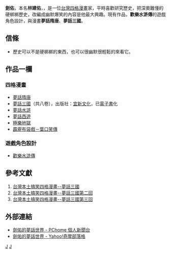 {{Infobox Writer
| name        = 劍佑
<!--
| image       = 
| imagesize   = 
| caption     = 
-->
| pseudonym   = 
| birthname   = 林建佑
| birth_date  = 1976年，牡羊座
| birth_place = 
| death_date  = 
| death_place = 
| occupation  = 四格漫畫家
| nationality = {{ROC}}
| period      = 2005年至今
| genre       = 
| subject     = 
| movement    = 
| magnum_opus = 
| influences  = 
| influenced  = 
| signature   = 
| website     = [http://mypaper.pchome.com.tw/aska0210 劍佑的夢話世界 - PChome 個人新聞台]<br>[http://tw.myblog.yahoo.com/jw!qwToDqKTAxyOiC1SrXK8_VDtMoA- 劍佑的夢話世界 - Yahoo!奇摩部落格]
| footnotes   = 
}}

{{漫畫}}

'''劍佑'''，本名'''林建佑'''，{{BD|1976年||||catIdx=R}}，是一位[[台灣|台灣]][[四格漫畫|四格漫畫]]家，平時喜歡研究歷史，把深奧難懂的硬梆梆歷史，改編成幽默爆笑的內容是他最大興趣。現有作品，'''歡樂水滸傳'''的遊戲角色設計，與漫畫'''夢話隋唐'''、'''夢話三國'''。

== 信條 ==
*歷史可以不是硬梆梆的東西，也可以很幽默很輕鬆的來看它。

== 作品一欄 ==
=== 四格漫畫 ===
*[[夢話隋唐|夢話隋唐]]
*[[夢話三國|夢話三國]]（共八卷），出版社：[[宜新文化|宜新文化]]，已[[電子書|電子書]]化
*[[夢話水滸|夢話水滸]]
*[[夢話西遊|夢話西遊]]
*[[極樂地獄|極樂地獄]]
*[[霹靂布袋戲－葉口笑傳|霹靂布袋戲－葉口笑傳]]
=== 遊戲角色設計 ===
*[[歡樂水滸傳|歡樂水滸傳]]

== 參考文獻 ==
#[http://www.connect.facebook.com/media/set/?set=a.222696111096731.65170.172513329448343 台灣本土搞笑四格漫畫--夢話三國]{{dead link|date=2017年11月 |bot=InternetArchiveBot |fix-attempted=yes }}
#[http://www.connect.facebook.com/media/set/?set=a.225614240804918.65866.172513329448343 台灣本土搞笑四格漫畫--夢話三國第二回]{{dead link|date=2017年11月 |bot=InternetArchiveBot |fix-attempted=yes }}
#[http://www.connect.facebook.com/media/set/?set=a.229362793763396.66615.172513329448343 台灣本土搞笑四格漫畫--夢話三國第三回]{{dead link|date=2017年11月 |bot=InternetArchiveBot |fix-attempted=yes }}

== 外部連結 ==
*[http://mypaper.pchome.com.tw/aska0210 劍佑的夢話世界 - PChome 個人新聞台]{{Wayback|url=http://mypaper.pchome.com.tw/aska0210 |date=20120918092759 }}
*[https://web.archive.org/web/20080306041444/http://tw.myblog.yahoo.com/jw!qwToDqKTAxyOiC1SrXK8_VDtMoA- 劍佑的夢話世界 - Yahoo!奇摩部落格]

[[Category:臺灣漫畫家|J]]
[[Category:林姓|J]]